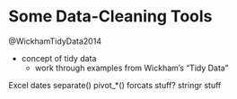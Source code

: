 # Some Data-Cleaning Tools #

@WickhamTidyData2014

- concept of tidy data
    - work through examples from Wickham's "Tidy Data"

Excel dates
separate()
pivot_*()
forcats stuff?
stringr stuff